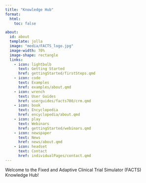 ```yaml
---
title: "Knowledge Hub"
format:
  html:
    toc: false

about:
  id: about
  template: jolla
  image: "media/FACTS_logo.jpg"
  image-width: 70%
  image-shape: rectangle
  links:
    - icon: lightbulb
      text: Getting Started
      href: gettingStarted/firstSteps.qmd
    - icon: code
      text: Examples
      href: examples/about.qmd
    - icon: wrench
      text: User Guides
      href: userguides/facts700/crm.qmd
    - icon: book
      text: Encyclopedia
      href: encyclopedia/about.qmd
    - icon: play
      text: Webinars
      href: gettingStarted/webinars.qmd
    - icon: newspaper
      text: News
      href: news/about.qmd
    - icon: headset
      text: Contact
      href: individualPages/contact.qmd
---
```


Welcome to the Fixed and Adaptive Clinical Trial Simulator (FACTS) Knowledge Hub!
